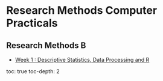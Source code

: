 # Research Methods Computer Practicals {.unnumbered}

## Research Methods B

-   [Week 1 : Descriptive Statistics, Data Processing and R](tutorials/rmb_week-1_descriptives-and-rj.qmd)

toc: true
toc-depth: 2